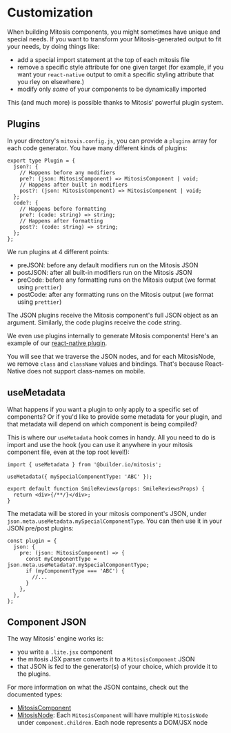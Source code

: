 # Customization

When building Mitosis components, you might sometimes have unique and special needs. If you want to transform your Mitosis-generated output to fit your needs, by doing things like:

- add a special import statement at the top of each mitosis file
- remove a specific style attribute for one given target (for example, if you want your `react-native` output to omit a specific styling attribute that you rley on elsewhere.)
- modify only _some_ of your components to be dynamically imported

This (and much more) is possible thanks to Mitosis' powerful plugin system.

## Plugins

In your directory's `mitosis.config.js`, you can provide a `plugins` array for each code generator. You have many different kinds of plugins:

```tsx
export type Plugin = {
  json?: {
    // Happens before any modifiers
    pre?: (json: MitosisComponent) => MitosisComponent | void;
    // Happens after built in modifiers
    post?: (json: MitosisComponent) => MitosisComponent | void;
  };
  code?: {
    // Happens before formatting
    pre?: (code: string) => string;
    // Happens after formatting
    post?: (code: string) => string;
  };
};
```

We run plugins at 4 different points:

- preJSON: before any default modifiers run on the Mitosis JSON
- postJSON: after all built-in modifiers run on the Mitosis JSON
- preCode: before any formatting runs on the Mitosis output (we format using `prettier`)
- postCode: after any formatting runs on the Mitosis output (we format using `prettier`)

The JSON plugins receive the Mitosis component's full JSON object as an argument. Similarly, the code plugins receive the code string.

We even use plugins internally to generate Mitosis components! Here's an example of our [react-native plugin](https://github.com/BuilderIO/mitosis/blob/328572740bb3ff2f66924d431dc6360f5f4e0c62/packages/core/src/generators/react-native.ts#L82-L118).

You will see that we traverse the JSON nodes, and for each MitosisNode, we remove `class` and `className` values and bindings. That's because React-Native does not support class-names on mobile.

## useMetadata

What happens if you want a plugin to only apply to a specific set of components? Or if you'd like to provide some metadata for your plugin, and that metadata will depend on which component is being compiled?

This is where our `useMetadata` hook comes in handy. All you need to do is import and use the hook (you can use it anywhere in your mitosis component file, even at the top root level!):

```tsx
import { useMetadata } from '@builder.io/mitosis';

useMetadata({ mySpecialComponentType: 'ABC' });

export default function SmileReviews(props: SmileReviewsProps) {
  return <div>{/**/}</div>;
}
```

The metadata will be stored in your mitosis component's JSON, under `json.meta.useMetadata.mySpecialComponentType`. You can then use it in your JSON pre/post plugins:

```tsx
const plugin = {
  json: {
    pre: (json: MitosisComponent) => {
      const myComponentType = json.meta.useMetadata?.mySpecialComponentType;
      if (myComponentType === 'ABC') {
        //...
      }
    },
  },
};
```

## Component JSON

The way Mitosis' engine works is:

- you write a `.lite.jsx` component
- the mitosis JSX parser converts it to a `MitosisComponent` JSON
- that JSON is fed to the generator(s) of your choice, which provide it to the plugins.

For more information on what the JSON contains, check out the documented types:

- [MitosisComponent](../packages/core/src/types/mitosis-component.ts)
- [MitosisNode](../packages/core/src/types/mitosis-node.ts): Each `MitosisComponent` will have multiple `MitosisNode` under `component.children`. Each node represents a DOM/JSX node
